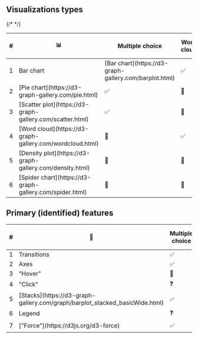 
<Meta title="Visualizations/Docs" />

## Visualizations types

<table class="rb-table">
  <thead>
    <tr>
      <th>#</th>
      <th>📊</th>
      <th>Multiple choice</th>
      <th>Word cloud</th>
      <th>Scales</th>
      <th>Ranking</th>
      <th>Guess the number</th>
      <th>100 points</th>
      <th>2x2 grid</th>
      <th>Pin on image</th>
      <th>Quiz choice</th>
    </tr>
  </thead>
  <tbody>
    <tr>
      <td>1</td>
      {/* <td>Bar chart</td> */}
      <td>[Bar chart](https://d3-graph-gallery.com/barplot.html)</td>
      <td>✅</td>
      <td>🫥</td>
      <td>✅</td>
      <td>✅</td>
      <td>🫥</td>
      <td>✅</td>
      <td>🫥</td>
      <td>🫥</td>
      <td>✅</td>
    </tr>
    <tr>
      <td>2</td>
      <td>[Pie chart](https://d3-graph-gallery.com/pie.html)</td>
      <td>✅</td>
      <td>🫥</td>
      <td>🫥</td>
      <td>🫥</td>
      <td>🫥</td>
      <td>🫥</td>
      <td>🫥</td>
      <td>🫥</td>
      <td>🫥</td>
    </tr>
    <tr>
      <td>3</td>
      <td>[Scatter plot](https://d3-graph-gallery.com/scatter.html)</td>
      <td>✅</td>
      <td>🫥</td>
      <td>🫥</td>
      <td>🫥</td>
      <td>🫥</td>
      <td>🫥</td>
      <td>✅</td>
      <td>✅</td>
      <td>🫥</td>
    </tr>
    <tr>
      <td>4</td>
      <td>[Word cloud](https://d3-graph-gallery.com/wordcloud.html)</td>
      <td>🫥</td>
      <td>✅</td>
      <td>🫥</td>
      <td>🫥</td>
      <td>🫥</td>
      <td>🫥</td>
      <td>🫥</td>
      <td>🫥</td>
      <td>🫥</td>
    </tr>
    <tr>
      <td>5</td>
      <td>[Density plot](https://d3-graph-gallery.com/density.html)</td>
      <td>🫥</td>
      <td>🫥</td>
      <td>✅</td>
      <td>🫥</td>
      <td>✅</td>
      <td>🫥</td>
      <td>🫥</td>
      <td>🫥</td>
      <td>🫥</td>
    </tr>
    <tr>
      <td>6</td>
      <td>[Spider chart](https://d3-graph-gallery.com/spider.html)</td>
      <td>🫥</td>
      <td>🫥</td>
      <td>✅</td>
      <td>🫥</td>
      <td>🫥</td>
      <td>🫥</td>
      <td>🫥</td>
      <td>🫥</td>
      <td>🫥</td>
    </tr>
  </tbody>
</table>

## Primary (identified) features

<table class="rb-table">
  <thead>
    <tr>
      <th>#</th>
      <th>🦄</th>
      <th>Multiple choice</th>
      <th>Word cloud</th>
      <th>Scales</th>
      <th>Ranking</th>
      <th>Guess the number</th>
      <th>100 points</th>
      <th>2x2 grid</th>
      <th>Pin on image</th>
      <th>Quiz choice</th>
    </tr>
  </thead>
  <tbody>
    <tr>
      <td>1</td>
      <td>Transitions</td>
      <td>✅</td>
      <td>✅</td>
      <td>✅</td>
      <td>✅</td>
      <td>✅</td>
      <td>✅</td>
      <td>✅</td>
      <td>✅</td>
      <td>✅</td>
    </tr>
    <tr>
      <td>2</td>
      <td>Axes</td>
      <td>✅</td>
      <td>🫥</td>
      <td>✅</td>
      <td>✅</td>
      <td>✅</td>
      <td>✅</td>
      <td>✅</td>
      <td>🫥</td>
      <td>🫥</td>
    </tr>
    <tr>
      <td>3</td>
      <td>"Hover"</td>
      <td>🫥</td>
      <td>✅</td>
      <td>✅</td>
      <td>🫥</td>
      <td>✅</td>
      <td>🫥</td>
      <td>✅</td>
      <td>✅</td>
      <td>🫥</td>
    </tr>
    <tr>
      <td>4</td>
      <td>"Click"</td>
      <td>❓</td>
      <td>✅</td>
      <td>❓</td>
      <td>❓</td>
      <td>❓</td>
      <td>❓</td>
      <td>❓</td>
      <td>❓</td>
      <td>❓</td>
    </tr>
    <tr>
      <td>5</td>
      <td>[Stacks](https://d3-graph-gallery.com/graph/barplot_stacked_basicWide.html)</td>
      <td>✅</td>
      <td>🫥</td>
      <td>🫥</td>
      <td>🫥</td>
      <td>🫥</td>
      <td>🫥</td>
      <td>🫥</td>
      <td>🫥</td>
      <td>🫥</td>
    </tr>
    <tr>
      <td>6</td>
      <td>Legend</td>
      <td>❓</td>
      <td>❓</td>
      <td>❓</td>
      <td>❓</td>
      <td>❓</td>
      <td>❓</td>
      <td>❓</td>
      <td>❓</td>
      <td>❓</td>
    </tr>
    <tr>
      <td>7</td>
      <td>["Force"](https://d3js.org/d3-force)</td>
      <td>✅</td>
      <td>❓</td>
      <td>❓</td>
      <td>❓</td>
      <td>❓</td>
      <td>❓</td>
      <td>❓</td>
      <td>❓</td>
      <td>❓</td>
    </tr>
  </tbody>
</table>

<style>
  {`
  .rb-table {
    text-align: center;
    width: 100%;
  }  
  `}
</style>
